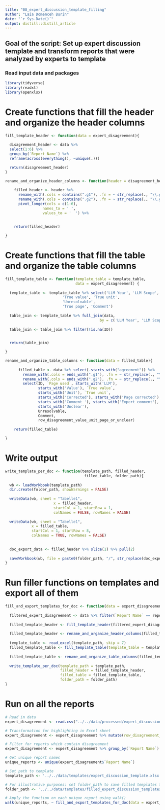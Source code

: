 ```yaml
---
title: "08_expert_discussion_template_filling"
author: "Laia Domenceh Burin"
date: "`r Sys.Date()`"
output: distill::distill_article
---
```


## Goal of the script: Set up expert discussion template and transform reports that were analyzed by experts to template

### Read input data and packages

```r
library(tidyverse)
library(readxl)
library(openxlsx)
```

# Create functions that fill the header and organize the header columns

```r

fill_template_header <- function(data = expert_disagreement){
  
  disagreement_header <- data %>%
  select(1:6) %>%
  group_by(`Report Name`) %>%
  reframe(across(everything(), ~unique(.)))

  return(disagreement_header)
}

rename_and_organize_header_columns <- function(header = disagreement_header){
  
    filled_header <- header %>%
      rename_with(.cols = contains(".g1"), .fn = ~ str_replace(., "\\.g1$", " G1")) %>%
      rename_with(.cols = contains(".g2"), .fn = ~ str_replace(., "\\.g2$", " G2")) %>%
      pivot_longer(cols = c(1:6),
                 names_to = ' ',
                 values_to = '  ') %>%
      
    
    return(filled_header)

}
```

# Create functions that fill the table and organize the table columns

```r
fill_template_table <- function(template_table = template_table,
                                data = expert_disagreement) {
  
  template_table <- template_table %>% select('LLM Year', 'LLM Scope',
                          'True value', 'True unit',
                          'Unresolvable',
                          'True page', 'Comment')
  
  table_join <- template_table %>% full_join(data,
                                           by = c('LLM Year', 'LLM Scope'))
  
  table_join <- table_join %>% filter(!is.na(ID))
  

  return(table_join)

}

rename_and_organize_table_columns <- function(data = filled_table){
    
      filled_table <- data %>% select(-starts_with("agreement")) %>% 
        rename_with(.cols = ends_with(".g1"), .fn = ~ str_replace(., "\\.g1$", " G1")) %>%
        rename_with(.cols = ends_with(".g2"), .fn = ~ str_replace(., "\\.g2$", " G2")) %>%
        select(ID, `Page used`, starts_with('LLM'), 
               starts_with('Value'), `True value`,
               starts_with('Unit'), `True unit`,
               starts_with('Corrected'), starts_with('Page corrected'), `True page`,
               starts_with('Comment '), starts_with('Expert comment'),
               starts_with('Unclear'),
               Unresolvable, 
               Comment,
               row_disagreement_value_unit_page_or_unclear)
    
    return(filled_table)

}

```

# Write output

```r

write_template_per_doc <- function(template_path, filled_header,
                                    filled_table, folder_path){
  
  wb <- loadWorkbook(template_path)
  dir.create(folder_path, showWarnings = FALSE)
  
  writeData(wb, sheet = "Tabelle1", 
                      x = filled_header, 
                      startCol = 1, startRow = 1, 
                      colNames = FALSE, rowNames = FALSE)
            
  writeData(wb, sheet = "Tabelle1",
            x = filled_table,
            startCol = 1, startRow = 8,
            colNames = TRUE, rowNames = FALSE)
        
  
  doc_export_data <- filled_header %>% slice(1) %>% pull(2)
  
  saveWorkbook(wb, file = paste0(folder_path, "/", str_replace(doc_export_data, "\\.pdf$", ""),".xlsx"), overwrite = TRUE)
}

```

# Run filler functions on templates and export all of them

```r
fill_and_export_templates_for_doc <- function(data = expert_disagreement, report, template_path, folder_path){
  
  filtered_expert_disagreement <- data %>% filter(`Report Name` == report)
  
  filled_template_header <- fill_template_header(filtered_expert_disagreement)
  
  filled_template_header <- rename_and_organize_header_columns(filled_template_header)
  
  template_table <- read_excel(template_path, skip = 7) 
  filled_template_table <- fill_template_table(template_table = template_table, data = filtered_expert_disagreement)
  
  filled_template_table <- rename_and_organize_table_columns(filled_template_table)
  
  write_template_per_doc(template_path = template_path, 
                         filled_header = filled_template_header,
                         filled_table = filled_template_table,
                         folder_path = folder_path)
}
```

# Run on all the reports

```r
# Read in data
expert_disagreement <- read.csv("../../data/processed/expert_discussion/data_for_expert_discussion_template.csv", check.names = FALSE)

# Transformation for highlighting in Excel sheet
expert_disagreement <- expert_disagreement %>% mutate(row_disagreement_value_unit_page_or_unclear = if_else(row_disagreement_value_unit_page_or_unclear ==  TRUE, 'yes', 'no'))

# Filter for reports which contain disagreement
expert_disagreement <- expert_disagreement %>% group_by(`Report Name`) %>% filter(any(row_disagreement_value_unit_page_or_unclear == 'yes')) %>% ungroup()

# Get unique report names
unique_reports <- unique(expert_disagreement$`Report Name`)

# Set path to template
template_path <- '../../data/templates/expert_discussion_template.xlsx'

# For illustrative purposes: set folder_path to save filled templates to
folder_path <- '../../data/templates/filled_expert_discussion_templates'

# Apply the function on each unique report using walk()
walk(unique_reports, ~ fill_and_export_templates_for_doc(data = expert_disagreement, report = .x, template_path = template_path, folder_path = folder_path))
```
